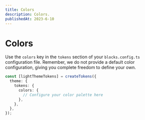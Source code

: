 ```yaml
---
title: Colors
description: Colors.
publishedAt: 2023-6-10
---
```


# Colors

Use the `colors` key in the `tokens` section of your `blocks.config.ts` configuration file. Remember, we do not provide a default color configuration, giving you complete freedom to define your own.

```ts /tokens/#v /colors/#s
const [lightThemeTokens] = createTokens({
  theme: {
    tokens: {
      colors: {
        // Configure your color palette here
      },
    },
  },
});
```
